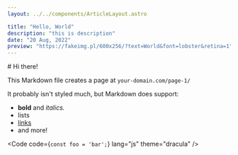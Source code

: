 ```yaml
---
layout: ../../components/ArticleLayout.astro

title: "Hello, World"
description: "this is description"
date: "20 Aug, 2022"
preview: "https://fakeimg.pl/600x256/?text=World&font=lobster&retina=1"
---
```



<div class="prose">
  # Hi there!

This Markdown file creates a page at `your-domain.com/page-1/`

It probably isn't styled much, but Markdown does support:

- **bold** and _italics._
- lists
- [links](https://astro.build)
- and more!

<Code code={`const foo = 'bar';`} lang="js" theme="dracula" />

</div>
